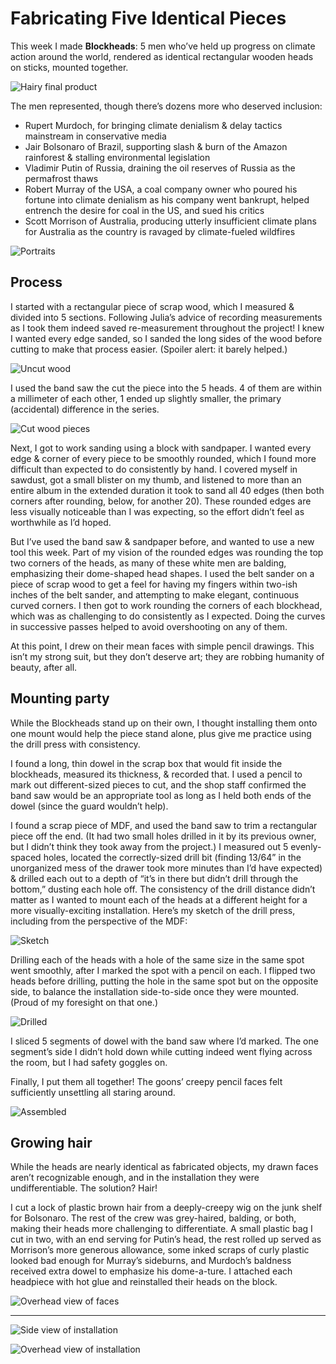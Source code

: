 # Fabricating Five Identical Pieces

This week I made **Blockheads**: 5 men who’ve held up progress on climate action around the world, rendered as identical rectangular wooden heads on sticks, mounted together.

![Hairy final product](https://cloud-c1cx99geg-lachlanjc.vercel.app/4_hairy.jpg)

The men represented, though there’s dozens more who deserved inclusion:

- Rupert Murdoch, for bringing climate denialism & delay tactics mainstream in conservative media
- Jair Bolsonaro of Brazil, supporting slash & burn of the Amazon rainforest & stalling environmental legislation
- Vladimir Putin of Russia, draining the oil reserves of Russia as the permafrost thaws
- Robert Murray of the USA, a coal company owner who poured his fortune into climate denialism as his company went bankrupt, helped entrench the desire for coal in the US, and sued his critics
- Scott Morrison of Australia, producing utterly insufficient climate plans for Australia as the country is ravaged by climate-fueled wildfires

![Portraits](https://cloud-c1cx99geg-lachlanjc.vercel.app/portraits.jpg)

## Process

I started with a rectangular piece of scrap wood, which I measured & divided into 5 sections. Following Julia’s advice of recording measurements as I took them indeed saved re-measurement throughout the project! I knew I wanted every edge sanded, so I sanded the long sides of the wood before cutting to make that process easier. (Spoiler alert: it barely helped.)

![Uncut wood](https://cloud-c1cx99geg-lachlanjc.vercel.app/1_uncut_wood.jpg)

I used the band saw the cut the piece into the 5 heads. 4 of them are within a millimeter of each other, 1 ended up slightly smaller, the primary (accidental) difference in the series.

![Cut wood pieces](https://cloud-c1cx99geg-lachlanjc.vercel.app/2_cut_wood.jpg)

Next, I got to work sanding using a block with sandpaper. I wanted every edge & corner of every piece to be smoothly rounded, which I found more difficult than expected to do consistently by hand. I covered myself in sawdust, got a small blister on my thumb, and listened to more than an entire album in the extended duration it took to sand all 40 edges (then both corners after rounding, below, for another 20). These rounded edges are less visually noticeable than I was expecting, so the effort didn’t feel as worthwhile as I’d hoped.

But I’ve used the band saw & sandpaper before, and wanted to use a new tool this week. Part of my vision of the rounded edges was rounding the top two corners of the heads, as many of these white men are balding, emphasizing their dome-shaped head shapes. I used the belt sander on a piece of scrap wood to get a feel for having my fingers within two-ish inches of the belt sander, and attempting to make elegant, continuous curved corners. I then got to work rounding the corners of each blockhead, which was as challenging to do consistently as I expected. Doing the curves in successive passes helped to avoid overshooting on any of them.

At this point, I drew on their mean faces with simple pencil drawings. This isn’t my strong suit, but they don’t deserve art; they are robbing humanity of beauty, after all.

## Mounting party

While the Blockheads stand up on their own, I thought installing them onto one mount would help the piece stand alone, plus give me practice using the drill press with consistency.

I found a long, thin dowel in the scrap box that would fit inside the blockheads, measured its thickness, & recorded that. I used a pencil to mark out different-sized pieces to cut, and the shop staff confirmed the band saw would be an appropriate tool as long as I held both ends of the dowel (since the guard wouldn’t help).

I found a scrap piece of MDF, and used the band saw to trim a rectangular piece off the end. (It had two small holes drilled in it by its previous owner, but I didn’t think they took away from the project.) I measured out 5 evenly-spaced holes, located the correctly-sized drill bit (finding 13/64” in the unorganized mess of the drawer took more minutes than I’d have expected) & drilled each out to a depth of “it’s in there but didn’t drill through the bottom,” dusting each hole off. The consistency of the drill distance didn’t matter as I wanted to mount each of the heads at a different height for a more visually-exciting installation. Here’s my sketch of the drill press, including from the perspective of the MDF:

![Sketch](https://cloud-c1cx99geg-lachlanjc.vercel.app/sketch.jpg)

Drilling each of the heads with a hole of the same size in the same spot went smoothly, after I marked the spot with a pencil on each. I flipped two heads before drilling, putting the hole in the same spot but on the opposite side, to balance the installation side-to-side once they were mounted. (Proud of my foresight on that one.)

![Drilled](https://cloud-c1cx99geg-lachlanjc.vercel.app/2plus_drilled.jpg)

I sliced 5 segments of dowel with the band saw where I’d marked. The one segment’s side I didn’t hold down while cutting indeed went flying across the room, but I had safety goggles on.

Finally, I put them all together! The goons’ creepy pencil faces felt sufficiently unsettling all staring around.

![Assembled](https://cloud-c1cx99geg-lachlanjc.vercel.app/3_assembled.jpg)

## Growing hair

While the heads are nearly identical as fabricated objects, my drawn faces aren’t recognizable enough, and in the installation they were undifferentiable. The solution? Hair!

I cut a lock of plastic brown hair from a deeply-creepy wig on the junk shelf for Bolsonaro. The rest of the crew was grey-haired, balding, or both, making their heads more challenging to differentiate. A small plastic bag I cut in two, with an end serving for Putin’s head, the rest rolled up served as Morrison’s more generous allowance, some inked scraps of curly plastic looked bad enough for Murray’s sideburns, and Murdoch’s baldness received extra dowel to emphasize his dome-a-ture. I attached each headpiece with hot glue and reinstalled their heads on the block.

![Overhead view of faces](https://cloud-c1cx99geg-lachlanjc.vercel.app/5_overhead.jpg)

***

![Side view of installation](https://cloud-6r6ed5bfl-lachlanjc.vercel.app/blockheads_low.jpeg)

![Overhead view of installation](https://cloud-6r6ed5bfl-lachlanjc.vercel.app/blockheads_high.jpeg)

